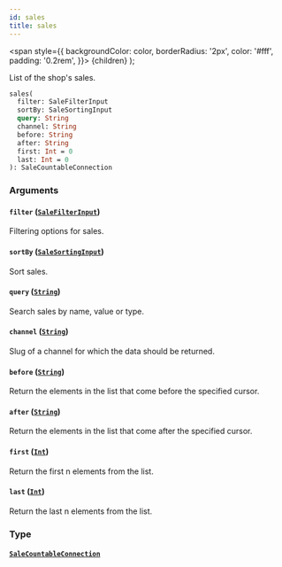 ```yaml
---
id: sales
title: sales
---
```


<span
style={{
      backgroundColor: color,
      borderRadius: '2px',
      color: '#fff',
      padding: '0.2rem',
    }}>
{children}
</span>
);

List of the shop's sales.

```graphql
sales(
  filter: SaleFilterInput
  sortBy: SaleSortingInput
  query: String
  channel: String
  before: String
  after: String
  first: Int = 0
  last: Int = 0
): SaleCountableConnection

```

### Arguments

#### `filter` ([`SaleFilterInput`](/api-reference/inputs/sale-filter-input.mdx))

Filtering options for sales.

#### `sortBy` ([`SaleSortingInput`](/api-reference/inputs/sale-sorting-input.mdx))

Sort sales.

#### `query` ([`String`](/api-reference/scalars/string.mdx))

Search sales by name, value or type.

#### `channel` ([`String`](/api-reference/scalars/string.mdx))

Slug of a channel for which the data should be returned.

#### `before` ([`String`](/api-reference/scalars/string.mdx))

Return the elements in the list that come before the specified cursor.

#### `after` ([`String`](/api-reference/scalars/string.mdx))

Return the elements in the list that come after the specified cursor.

#### `first` ([`Int`](/api-reference/scalars/int.mdx))

Return the first n elements from the list.

#### `last` ([`Int`](/api-reference/scalars/int.mdx))

Return the last n elements from the list.

### Type

#### [`SaleCountableConnection`](/api-reference/objects/sale-countable-connection.mdx)

